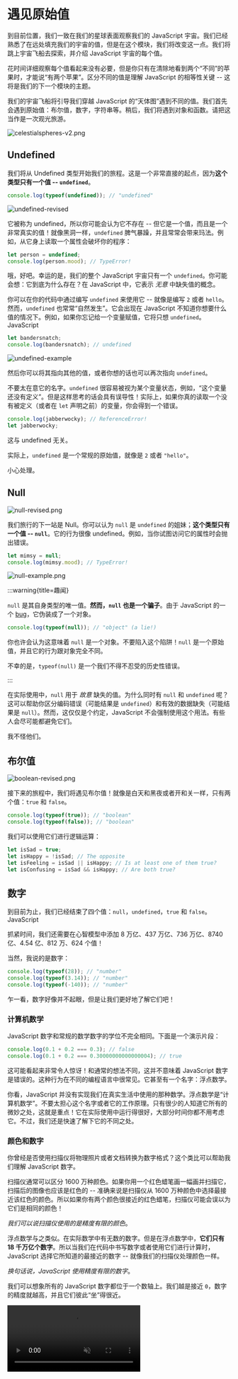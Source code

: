# 遇见原始值

到目前位置，我们一致在我们的星球表面观察我们的 JavaScript 宇宙。我们已经熟悉了在远处填充我们的宇宙的值，但是在这个模块，我们将改变这一点。我们将跳上宇宙飞船去探索，并介绍 JavaScript 宇宙的每个值。

花时间详细观察每个值看起来没有必要，但是你只有在清除地看到两个“不同”的苹果时，才能说“有两个苹果”。区分不同的值是理解 JavaScript 的相等性关键 -- 这将是我们的下一个模块的主题。

我们的宇宙飞船将引导我们穿越 JavaScript 的“天体图”遇到不同的值。我们首先会遇到原始值：布尔值，数字，字符串等。稍后，我们将遇到对象和函数。请把这当作是一次观光旅游。

![celestialspheres-v2.png](/celestialspheres-v2.png)

## Undefined

我们将从 Undefined 类型开始我们的旅程。这是一个非常直接的起点，因为**这个类型只有一个值 -- `undefined`**。

```js
console.log(typeof(undefined)); // "undefined"
```

![undefined-revised](/undefined-revised.png)

它被称为 undefined，所以你可能会认为它不存在 -- 但它是一个值，而且是一个非常真实的值！就像黑洞一样，`undefined` 脾气暴躁，并且常常会带来玛法。例如，从它身上读取一个属性会破坏你的程序：

```js
let person = undefined;
console.log(person.mood); // TypeError!
```

哦，好吧。幸运的是，我们的整个 JavaScript 宇宙只有一个 `undefined`。你可能会想：它到底为什么存在？在 JavaScript 中，它表示 _无意_ 中缺失值的概念。

你可以在你的代码中通过编写 `undefined` 来使用它 -- 就像是编写 `2` 或者 `hello`。然而，`undefined` 也常常“自然发生”。它会出现在 JavaScript 不知道你想要什么值的情况下。例如，如果你忘记给一个变量赋值，它将只想 `undefined`。JavaScript

```js
let bandersnatch;
console.log(bandersnatch); // undefined
```

![undefined-example](/undefined-example.png)

然后你可以将其指向其他的值，或者你想的话也可以再次指向 `undefined`。

不要太在意它的名字。`undefined` 很容易被视为某个变量状态，例如，“这个变量还没有定义”。但是这样思考的话会具有误导性！实际上，如果你真的读取一个没有被定义（或者在 `let` 声明之前）的变量，你会得到一个错误。

```js
console.log(jabberwocky); // ReferenceError!
let jabberwocky;
```

这与 undefined 无关。

实际上，`undefined` 是一个常规的原始值，就像是 `2` 或者 `"hello"`。

小心处理。

## Null

![null-revised.png](/null-revised.png)

我们旅行的下一站是 Null。你可以认为 `null` 是 `undefined` 的姐妹；**这个类型只有一个值 -- `null`**。它的行为很像 undefined。例如，当你试图访问它的属性时会抛出错误。

```js
let mimsy = null;
console.log(mimsy.mood); // TypeError!
```

![null-example.png](/null-example.png)

:::warning{title=趣闻}

`null` 是其自身类型的唯一值。**然而，`null` 也是一个骗子**。由于 JavaScript 的一个 [bug](https://2ality.com/2013/10/typeof-null.html)，它伪装成了一个对象。

```js
console.log(typeof(null)); // "object" (a lie!)
```

你也许会认为这意味着 `null` 是一个对象。不要陷入这个陷阱！`null` 是一个原始值，并且它的行为跟对象完全不同。

不幸的是，`typeof(null)` 是一个我们不得不忍受的历史性错误。

:::

在实际使用中，`null` 用于 _故意_ 缺失的值。为什么同时有 `null` 和 `undefined` 呢？这可以帮助你区分编码错误（可能结果是 `undefined`）和有效的数据缺失（可能结果是 `null`）。然而，这仅仅是个约定，JavaScript 不会强制使用这个用法。有些人会尽可能都避免它们。

我不怪他们。

## 布尔值

![boolean-revised.png](/boolean-revised.png)

接下来的旅程中，我们将遇见布尔值！就像是白天和黑夜或者开和关一样，只有两个值：`true` 和 `false`。

```js
console.log(typeof(true)); // "boolean"
console.log(typeof(false)); // "boolean"
```

我们可以使用它们进行逻辑运算：

```js
let isSad = true;
let isHappy = !isSad; // The opposite
let isFeeling = isSad || isHappy; // Is at least one of them true?
let isConfusing = isSad && isHappy; // Are both true?
```

## 数字

到目前为止，我们已经结束了四个值：`null`，`undefined`，`true` 和 `false`。JavaScript

抓紧时间，我们还需要在心智模型中添加 8 万亿、437 万亿、736 万亿、8740 亿、4.54 亿、812 万、624 个值！

当然，我说的是数字：

```js
console.log(typeof(28)); // "number"
console.log(typeof(3.14)); // "number"
console.log(typeof(-140)); // "number"
```

乍一看，数字好像并不起眼，但是让我们更好地了解它们吧！

### 计算机数学

JavaScript 数字和常规的数学数字的学位不完全相同。下面是一个演示片段：

```js
console.log(0.1 + 0.2 === 0.3); // false
console.log(0.1 + 0.2 === 0.30000000000000004); // true
```

这可能看起来非常令人惊讶！和通常的想法不同，这并不意味着 JavaScript 数字是错误的。这种行为在不同的编程语言中很常见。它甚至有一个名字：浮点数学。

你看，JavaScript 并没有实现我们在真实生活中使用的那种数学。浮点数学是“计算机数学”。不要太担心这个名字或者它的工作原理。只有很少的人知道它所有的微妙之处，这就是重点！它在实际使用中运行得很好，大部分时间你都不用考虑它。不过，我们还是快速了解下它的不同之处。

### 颜色和数字

你曾经是否使用扫描仪将物理照片或者文档转换为数字格式？这个类比可以帮助我们理解 JavaScript 数字。

扫描仪通常可以区分 1600 万种颜色。如果你用一个红色蜡笔画一幅画并扫描它，扫描后的图像也应该是红色的 -- 准确来说是扫描仪从 1600 万种颜色中选择最接近该红色的颜色。所以如果你有两个颜色很接近的红色蜡笔，扫描仪可能会误以为它们是相同的颜色！

_我们可以说扫描仪使用的是精度有限的颜色_。

浮点数学与之类似。在实际数学中有无数的数字。但是在浮点数学中，**它们只有 18 千万亿个数字**。所以当我们在代码中书写数字或者使用它们进行计算时，JavaScript 选择它所知道的最接近的数字 -- 就像我们的扫描仪处理颜色一样。

_换句话说，JavaScript 使用精度有限的数字_。

我们可以想象所有的 JavaScript 数字都位于一个数轴上。我们越是接近 `0`，数字的精度就越高，并且它们彼此“坐”得很近。

<video src="/number_line.webm" autoPlay loop muted controls />

这是因为在我们的程序中，相对较小的数字出现得越频繁，我们通常希望它们足够精确。

当我们从 `0` 开始向任意方向移动时，我们开始失去精度。在某些时候，即使是两个最接近的 JavaScript 数字也保持比 `1` 更远的距离：

```js
console.log(Number.MAX_SAFE_INTEGER); // 9007199254740991
console.log(Number.MAX_SAFE_INTEGER + 1); // 9007199254740992
console.log(Number.MAX_SAFE_INTEGER + 2); // 9007199254740992 (again!)
console.log(Number.MAX_SAFE_INTEGER + 3); // 9007199254740994
console.log(Number.MAX_SAFE_INTEGER + 4); // 9007199254740996
console.log(Number.MAX_SAFE_INTEGER + 5); // 9007199254740996
```

幸运的是，`Number.MIN_SAFE_INTEGER` 和 `Number.MAX_SAFE_INTEGER` 之间的任何整数都是精确的。这就是为什么 `10 + 20 === 30`。JavaScript

但是当我们写 `0.1` 或者 `0.2` 时，我们不会得到准确的 `0.1` 和 `0.2`。我们会得到 JavaScript 中最接近的数字。它们几乎完全相同，但是可能有微小的差异。正是这些差异的叠加，导致 `0.1 + 0.2` 不会得到 `0.3` 这样的准确的数字。

如果这仍然令人困惑，请不要担心！你可以[了解更多关于浮点数学的信息](https://floating-point-gui.de/formats/fp/)，但是你已经比我开始编写本指南时了解得更多！除非你从事金融应用程序相关的工作，否则你可能完全不需要担心这一点。

## 特殊数字

值得注意的是，浮点数字包含了一些 _特殊数字_。你可能偶尔遇到 `NaN`，`Infinity`, `-Infinity` 和 `-0`。它们之所以存在，是因为有时候你可能会执行 `1 / 0` 这样的操作，JavaScript 需要以某种方式表示它们的结果。浮点数学标准制定了它们的工作原理以及使用它们时会发生什么。

以下是代码中特殊数字可能出现的方式：

```js
let scale = 0;
let a  = 1 / scale; // Infinity
let b = 0 / scale; // NaN
let c = -a; // -Infinity
let d = 1 / c; // -0;
```

在这些特殊数字中，`NaN` 特别有趣。`NaN` 是 `0 / 0` 和其他一些无效数学的结果，代表“不是数字”。

你可能会对它为什么声称是一个数字感到困惑：

```js
console.log(typeof(NaN)); // "number"
```

但是，这里没有诡计。从 JavaScript 的角度看，`NaN` 是一个数字。他不是 null，undefined，字符串或者其他的类型。但是在浮点数学中，该术语的名称是[“not a number”](https://en.wikipedia.org/wiki/NaN)。所以它是一个数字。他被称为“not a number”是因为它表示无效的结果。

使用这些特殊数字编写代码并不常见。但是，它们可能会因为编码错误而出现。所以知道它们的存在是件好事。

## BigInts

[bigints-v2.png](/bigints-v2.png)

如果数字扩展了我们的 JavaScript 宇宙，那么我们旅程的下一站，BigInts，将真正让我们忙于探索。实际上，我们可以永远探索它们！

常规数字无法精确地表示大整数，因此 BigInts [填补了这一空白](https://v8.dev/features/bigint)(字面意思)。我们的宇宙中有多少大整数呢？规范说它们有任意精度。这意味着**在我们的 JavaScript 宇宙中，有无数的 BitInts -- 对应着数学中的每个整数**。JavaScript

如果这听起来奇怪，请考虑下你已经对数学中无数整数的想法感到满意。（如果你是，请稍等片刻！）那么， 从“数学宇宙”到“JavaScript 宇宙”的跨越就不大了。

（从那里，我们可以直接进入[百事可乐](https://www.goldennumber.net/wp-content/uploads/pepsi-arnell-021109.pdf)。）

你可以看到任意精度的概念在这里进行了说明：

```js
let alot = 9007199254740991n; // n at the end makes it a BigInt!
console.log(alot + 1n); // 9007199254740992n
console.log(alot + 2n); // 9007199254740993n
console.log(alot + 3n); // 9007199254740994n
console.log(alot + 4n); // 9007199254740995n
console.log(alot + 5n); // 9007199254740996n
```

四舍五入没什么好笑的！BigInt 非常适合精度特别重要的金融计算。

但是请记住没有什么是免费的。_真正_巨大数字的操作可能需要消耗时间和资源 -- 我们不能把所有可能的 BigInts 都放在计算机内存。如果我们这样尝试了，它会在某个时候崩溃或者冻结。但是从概念上讲，我们可以永远游览我们的 JavaScript 宇宙并且永不访问每个 BigInt。

BigInts 是最近才添加到 JavaScript 的，所以你还不会看到它们的广泛使用，如果你使用的是比较旧的浏览器，它们将无法工作。

## 字符串

[strings-v2.png](/strings-v2.png)

我们的下一站是字符串，它在 JavaScript 中便是文本。目前有三种编写字符串的方式（单引号，双引号和反引号），但是它们引用相同的概念。这三种方式会返回相同的字符串值：

```js
console.log(typeof("こんにちは")); // "string"
console.log(typeof('こんにちは')); // "string"
console.log(typeof(`こんにちは`)); // "string"
```

空字符串也是字符串：

```js
console.log(typeof("")); // "string"
```

### 字符串不是对象

所有的字符串都有一些内置属性。

```js
let cat = 'CHeshire';
console.log(cat.length); // 8
console.log(cat[0]); // "C"
console.log(cat[1]); // "H"
```

这并不意味着字符串就是对象！字符串的属性是特殊的，并且和对象的属性行为不一致。例如，你不能设置任何内容给 `cat[0]`。字符串是原始值，并且所有的原始值都是不可变的。

### 每个可想象的字符串的值

**在我们的宇宙中，每个可以想象的字符串都有一个不同的值**。是的，是的，这包括你祖母的娘家姓，你十年前以别名发表的同人小说，以及尚未写好的《黑客帝国 5》剧本。

当然，所有可能的字符串都不可能真正放入计算机的内存芯片中。但是，每个字符串都可以放入你的脑海。我们的 JavaScript 宇宙是面向人类的模型，不是面向计算机的。

这可能会引发一个问题。这段代码能创建一个字符串吗？

```js
// Try it in your console
let answer = prompt('Enter your name');
console.log(answer); // ?
```

还是说这仅仅是 _召唤_ 一个已经存在于我们宇宙中的字符串。

这个问题的答案取决于我们是“从外部”还是“从内部”学习 JavaScript。

在我们的心智模型之外，答案取决于具体的实现。无论一个字符串是表示为单个内存块、多个内存块还是像[绳子](https://en.wikipedia.org/wiki/Rope_(data_structure))这样的数据结果，都取决于 JavaScript 引擎。

但是正如我们在[从内部学习](/studying-from-the-inside)讨论的那样，我们已经同意我们要像生活在 JavaScript 宇宙中一样讨论它。我们不会做出无法在宇宙内部通过运行代码来通过验证的申明。

字符串是“存在”还是“创建”不是我们可以从代码中测试的问题。在我们的心智模型中，这个问题没有任何意义。我们无法设置一个实验来说明字符串在我们的 JavaScript 宇宙中是“被创建”还是“被召唤”。

为了让我们的心智模型保持简单，我们将会说**所有可以想象的字符串值一开始就存在 -- 每个不同的字符串都有一个值**。JavaScript

## Symbols (符号)

我们已经探索了 JavaScript 宇宙中相当多的领域，但是在我们旅程的第一部分还有一个（快速）站点：Symbols。

```js
let alohomra = Symbol();
console.log(typeof(alohomra)); // "symbol"
```

知道 Symbols 的存在很重要，但是如果不深入研究对象和属性就很难解释它们的角色和行为。Symbols 的作用和门钥匙相似：它们允许你将某些信息隐藏在对象中，并控制代码的哪些部分可以访问它。它们相当少见，所以我们的这次宇宙之旅中，我们将跳过它们。对不起，Symbols!
